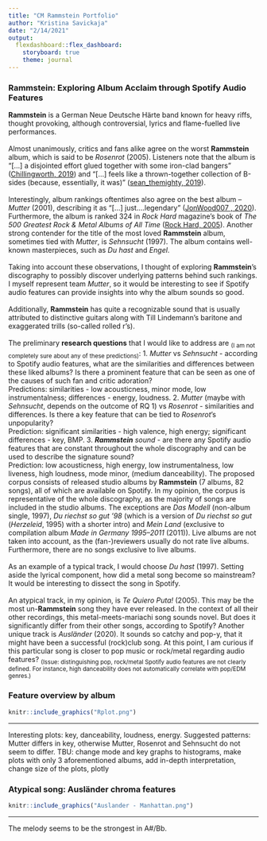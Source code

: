 ```yaml
---
title: "CM Rammstein Portfolio"
author: "Kristina Savickaja"
date: "2/14/2021"
output: 
  flexdashboard::flex_dashboard:
    storyboard: true
    theme: journal
---
```

### Rammstein: Exploring Album Acclaim through Spotify Audio Features
**Rammstein** is a German Neue Deutsche Härte band known for heavy riffs, thought provoking, although controversial, lyrics and flame-fuelled live performances. \
\
Almost unanimously, critics and fans alike agree on the worst **Rammstein** album, which is said to be *Rosenrot* (2005). Listeners note that the album is “[…] a disjointed effort glued together with some iron-clad bangers” ([Chillingworth, 2019](https://www.loudersound.com/features/every-rammstein-album-ranked-from-worst-to-best)) and “[…] feels like a thrown-together collection of B-sides (because, essentially, it was)” ([sean_themighty, 2019](https://www.reddit.com/r/Rammstein/comments/ap83rs/anybody_agree/)). \
\
Interestingly, album rankings oftentimes also agree on the best album – *Mutter* (2001), describing it as “[…] just....legendary” ([JonWood007
, 2020](https://www.reddit.com/r/Rammstein/comments/gbbs9i/all_rammstein_albums_ranked_from_worst_to_best/)). Furthermore, the album is ranked 324 in *Rock Hard* magazine's book of *The 500 Greatest Rock & Metal Albums of All Time* ([Rock Hard, 2005](https://en.wikipedia.org/wiki/Mutter_(album)#cite_note-11)). Another strong contender for the title of the most loved **Rammstein** album, sometimes tied with *Mutter*, is *Sehnsucht* (1997). The album contains well-known masterpieces, such as *Du hast* and *Engel*. \
\
Taking into account these observations, I thought of exploring **Rammstein**’s discography to possibly discover underlying patterns behind such rankings. I myself represent team *Mutter*, so it would be interesting to see if Spotify audio features can provide insights into why the album sounds so good. \
\
Additionally, **Rammstein** has quite a recognizable sound that is usually attributed to distinctive guitars along with Till Lindemann’s baritone and exaggerated trills (so-called rolled r’s). \
\
The preliminary **research questions** that I would like to address are <sub>(I am not completely sure about any of these predictions)</sub>:
1. *Mutter* vs *Sehnsucht* - according to Spotify audio features, what are the similarities and differences between these liked albums? Is there a prominent feature that can be seen as one of the causes of such fan and critic adoration? \
Predictions: similarities - low acousticness, minor mode, low instrumentalness; differences - energy, loudness.
2. *Mutter* (maybe with *Sehnsucht*, depends on the outcome of RQ 1) vs *Rosenrot* - similarities and differences. Is there a key feature that can be tied to *Rosenrot*'s unpopularity? \
Prediction: significant similarities - high valence, high energy; significant differences - key, BMP.
3. ***Rammstein** sound* - are there any Spotify audio features that are constant throughout the whole discography and can be used to describe the signature sound? \
Prediction: low acousticness, high energy, low instrumentalness, low liveness, high loudness, mode minor, (medium danceability).
<!-- -->
The proposed corpus consists of released studio albums by **Rammstein** (7 albums, 82 songs), all of which are available on Spotify. In my opinion, the corpus is representative of the whole discography, as the majority of songs are included in the studio albums. The exceptions are *Das Modell* (non-album single, 1997), *Du riechst so gut '98* (which is a version of *Du riechst so gut* (*Herzeleid*, 1995) with a shorter intro) and *Mein Land* (exclusive to compilation album *Made in Germany 1995–2011* (2011)). Live albums are not taken into account, as the (fan-)reviewers usually do not rate live albums. Furthermore, there are no songs exclusive to live albums. \
\
As an example of a typical track, I would choose *Du hast* (1997). Setting aside the lyrical component, how did a metal song become so mainstream? It would be interesting to dissect the song in Spotify. \
\
An atypical track, in my opinion, is *Te Quiero Puta!* (2005). This may be the most un-**Rammstein** song they have ever released. In the context of all their other recordings, this metal-meets-mariachi song sounds novel. But does it significantly differ from their other songs, according to Spotify? Another unique track is *Ausländer* (2020). It sounds so catchy and pop-y, that it might have been a successful (rock)club song. At this point, I am curious if this particular song is closer to pop music or rock/metal regarding audio features? <sub>(Issue: distinguishing pop, rock/metal Spotify audio features are not clearly defined. For instance, high danceability does not automatically correlate with pop/EDM genres.)</sub>



### Feature overview by album

```r
knitr::include_graphics("Rplot.png")
```

***

Interesting plots: key, danceability, loudness, energy.
Suggested patterns: Mutter differs in key, otherwise Mutter, Rosenrot and Sehnsucht do not seem to differ.
TBU: change mode and key graphs to histograms, make plots with only 3 aforementioned albums, add in-depth interpretation, change size of the plots, plotly

### Atypical song: Ausländer chroma features

```r
knitr::include_graphics("Auslander - Manhattan.png")
```


***
The melody seems to be the strongest in A#/Bb.